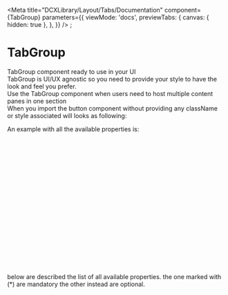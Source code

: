 
<Meta
  title="DCXLibrary/Layout/Tabs/Documentation"
  component={TabGroup}
  parameters={{
    viewMode: 'docs',
    previewTabs: {
      canvas: { hidden: true },
    },
  }}
/>
;

# TabGroup

TabGroup component ready to use in your UI  
TabGroup is UI/UX agnostic so you need to provide your style to have the look
and feel you prefer.  
Use the TabGroup component when users need to host multiple content panes in one section  
When you import the button component without providing any className or style associated will looks as following:

<Canvas of={TabGroupStories.Unstyled} />

An example with all the available properties is:

```js
<TabGroup
  activeTabClassName="tab-active-class"
  id="tab-label-id"
  activeKey="tab label"
  disabledClassName="disabled-class-name"
  className="class-name"
  containerClassName="container-class-name"
  contentClassName="content-class-name"
  tabClassName="common-tab-class"
  onSelect={onChangeHandler}
>
  <Tab
    label="tab label"
    eventKey="tab-id"
    disabled={false}
    className="tab-class-name"
  >
    This the content for tab
  </Tab>
</TabGroup>
```

below are described the list of all available properties. the one marked with (\*) are mandatory the other instead are optional.

<ArgTypes of={TabGroupStories} />
